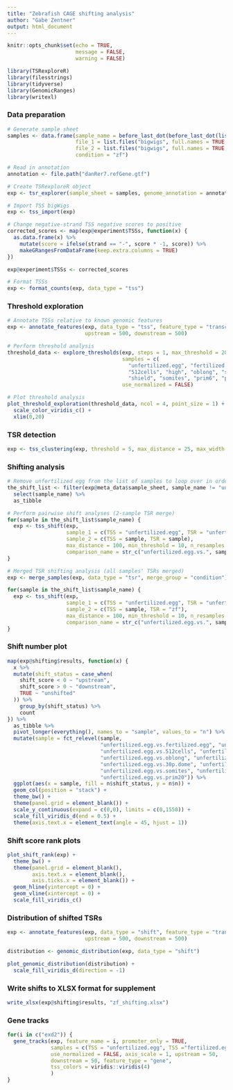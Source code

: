 ```yaml
---
title: "Zebrafish CAGE shifting analysis"
author: "Gabe Zentner"
output: html_document
---
```


<!-- wget command to get bigwigs -->
<!-- wget -r -np -nd -A plus.bw,minus.bw -I /zebrafish/CAGE/ \ -->
<!-- http://promshift.genereg.net/zebrafish/CAGE/ -->

```r
knitr::opts_chunk$set(echo = TRUE,
                      message = FALSE,
                      warning = FALSE)
```

```r
library(TSRexploreR)
library(filesstrings)
library(tidyverse)
library(GenomicRanges)
library(writexl)
```

### Data preparation
```r
# Generate sample sheet
samples <- data.frame(sample_name = before_last_dot(before_last_dot(list.files("bigwigs", pattern = "plus"))), 
                      file_1 = list.files("bigwigs", full.names = TRUE, pattern = "plus"), 
                      file_2 = list.files("bigwigs", full.names = TRUE, pattern = "minus"),
                      condition = "zf")

# Read in annotation
annotation <- file.path("danRer7.refGene.gtf")

# Create TSRexploreR object
exp <- tsr_explorer(sample_sheet = samples, genome_annotation = annotation)

# Import TSS bigWigs
exp <- tss_import(exp)

# Change negative-strand TSS negative scores to positive
corrected_scores <- map(exp@experiment$TSSs, function(x) {
  as.data.frame(x) %>%
    mutate(score = ifelse(strand == "-", score * -1, score)) %>%
    makeGRangesFromDataFrame(keep.extra.columns = TRUE)
})

exp@experiment$TSSs <- corrected_scores

# Format TSSs
exp <- format_counts(exp, data_type = "tss")
```

### Threshold exploration
```r
# Annotate TSSs relative to known genomic features
exp <- annotate_features(exp, data_type = "tss", feature_type = "transcript", 
                         upstream = 500, downstream = 500)

# Perform threshold analysis
threshold_data <- explore_thresholds(exp, steps = 1, max_threshold = 20, 
                                     samples = c(
                                       "unfertilized.egg", "fertilized.egg", "64cells", 
                                       "512cells", "high", "oblong", "sphere.dome", "30p.dome",
                                       "shield", "somites", "prim6", "prim20"), 
                                     use_normalized = FALSE)

# Plot threshold analysis
plot_threshold_exploration(threshold_data, ncol = 4, point_size = 1) +
  scale_color_viridis_c() +
  xlim(0,20)
```

### TSR detection
```r
exp <- tss_clustering(exp, threshold = 5, max_distance = 25, max_width = 250)
```

### Shifting analysis
```r
# Remove unfertilized egg from the list of samples to loop over in order to prevent self-comparison
the_shift_list <- filter(exp@meta_data$sample_sheet, sample_name != "unfertilized.egg") %>%
  select(sample_name) %>%
  as_tibble

# Perform pairwise shift analyses (2-sample TSR merge)
for(sample in the_shift_list$sample_name) {
  exp <- tss_shift(exp, 
                   sample_1 = c(TSS = "unfertilized.egg", TSR = "unfertilized.egg"),
                   sample_2 = c(TSS = sample, TSR = sample),
                   max_distance = 100, min_threshold = 10, n_resamples = 1000L,
                   comparison_name = str_c("unfertilized.egg.vs.", sample))
}

# Merged TSR shifting analysis (all samples' TSRs merged)
exp <- merge_samples(exp, data_type = "tsr", merge_group = "condition")

for(sample in the_shift_list$sample_name) {
  exp <- tss_shift(exp, 
                   sample_1 = c(TSS = "unfertilized.egg", TSR = "unfertilized.egg"),
                   sample_2 = c(TSS = sample, TSR = "zf"),
                   max_distance = 100, min_threshold = 10, n_resamples = 1000L,
                   comparison_name = str_c("unfertilized.egg.vs.", sample))
}

```

### Shift number plot
```r
map(exp@shifting$results, function(x) {
  x %>%
  mutate(shift_status = case_when(
    shift_score < 0 ~ "upstream",
    shift_score > 0 ~ "downstream",
    TRUE ~ "unshifted"
  )) %>%
    group_by(shift_status) %>%
    count
}) %>%
  as_tibble %>%
  pivot_longer(everything(), names_to = "sample", values_to = "n") %>%
  mutate(sample = fct_relevel(sample,
                              "unfertilized.egg.vs.fertilized.egg", "unfertilized.egg.vs.64cells",
                              "unfertilized.egg.vs.512cells", "unfertilized.egg.vs.high",
                              "unfertilized.egg.vs.oblong", "unfertilized.egg.vs.sphere.dome",
                              "unfertilized.egg.vs.30p.dome", "unfertilized.egg.vs.shield",
                              "unfertilized.egg.vs.somites", "unfertilized.egg.vs.prim6",
                              "unfertilized.egg.vs.prim20")) %>%
  ggplot(aes(x = sample, fill = n$shift_status, y = n$n)) +
  geom_col(position = "stack") +
  theme_bw() +
  theme(panel.grid = element_blank()) +
  scale_y_continuous(expand = c(0,0), limits = c(0,1550)) +
  scale_fill_viridis_d(end = 0.5) +
  theme(axis.text.x = element_text(angle = 45, hjust = 1))
```

### Shift score rank plots
```r
plot_shift_rank(exp) +
  theme_bw() +
  theme(panel.grid = element_blank(),
        axis.text.x = element_blank(),
        axis.ticks.x = element_blank()) +
  geom_hline(yintercept = 0) +
  geom_vline(xintercept = 0) +
  scale_fill_viridis_c()
```

### Distribution of shifted TSRs
```r
exp <- annotate_features(exp, data_type = "shift", feature_type = "transcript", 
                         upstream = 500, downstream = 500)

distribution <- genomic_distribution(exp, data_type = "shift")

plot_genomic_distribution(distribution) +
  scale_fill_viridis_d(direction = -1)
```

### Write shifts to XLSX format for supplement
```r
write_xlsx(exp@shifting$results, "zf_shifting.xlsx")
```

### Gene tracks
```r
for(i in c("exd2")) {
  gene_tracks(exp, feature_name = i, promoter_only = TRUE, 
              samples = c(TSS = "unfertilized.egg", TSS ="fertilized.egg"),
              use_normalized = FALSE, axis_scale = 1, upstream = 50, 
              downstream = 50, feature_type = "gene", 
              tss_colors = viridis::viridis(4)
              )
}
```
